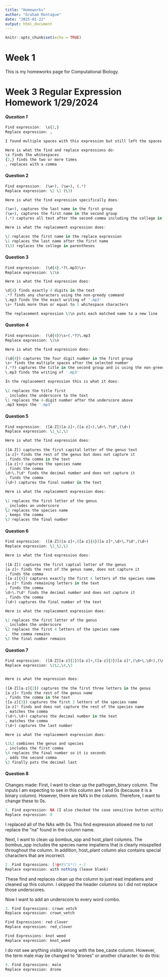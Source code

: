 ```yaml
---
title: "Homeworks"
author: "Graham Montague"
date: "2025-01-22"
output: html_document
---
```


```r
knitr::opts_chunk$set(echo = TRUE)
```

# Week 1
This is my homeworks page for Computational Biology.

# Week 3 Regular Expression Homework 1/29/2024

#### *Question 1*

```r
Find expression:  \s{2,}
Replace expression: ,

I found multiple spaces with this expression but still left the spaces between the words. 

Here is what the find and replace expressions do:
\s finds the whitespaces
{2,} finds the two or more times
, replaces with a comma
```

#### Question 2
```r
Find expression:  (\w+), (\w+), (.*)
Replace expression: \2 \1 (\3)

Here is what the find expression specifically does:

(\w+), captures the last name in the first group
(\w+), captures the first name in the second group
(.*) captures all text after the second comma including the college in the third group

Here is what the replacement expression does:

\2 replaces the first name in the replace expression
\1 replaces the last name after the first name
(\3) replaces the college in parentheses
```

#### Question 3

```r
Find expression:  (\d{4}.*?\.mp3)\s+
Replace expression: \1\n

Here is what the find expression does:

\d{4} finds exactly 4 digits in the text
.*? finds any characters using the non-greedy command
\.mp3 finds the the exact writing of '.mp3'
\s+ finds more than or equal to 1 whitespace characters

The replacement expression \1\n puts each matched name to a new line 
```


#### Question 4
```r
Find expression:  (\d{4})\s+(.*?)\.mp3
Replace expression: \1\n

Here is what the find expression does:

(\d{4}) captures the four digit number in the first group
\s+ finds the multiple spaces after the selected number
(.*?) captures the title in the second group and is using the non-greedy command 
\.mp3 finds the writing of '.mp3'

In the replacement expression this is what it does:
  
\2 replaces the title first
_ includes the underscore to the text
\1 replaces the 4-digit number after the underscore above
.mp3 keeps the '.mp3'
```

#### Question 5
```r
Find expression:  ([A-Z])[a-z]+,([a-z]+),\d+\.?\d*,(\d+)
Replace expression: \1_\2,\3

Here is what the find expression does:
  
([A-Z]) captures the first capital letter of the genus text
[a-z]+ finds the rest of the genus but does not capture it
, finds the comma in the text
([a-z]+) captures the species name
, finds the comma
\d+\.?\d* finds the decimal number and does not capture it
, finds the comma
(\d+) captures the final number in the text

Here is what the replacement expression does:
  
\1 replaces the first letter of the genus
_ includes an underscore
\2 replaces the species name
, keeps the comma
\3 replaces the final number
```

#### Question 6
```r
Find expression:  ([A-Z])[a-z]+,([a-z]{4})[a-z]*,\d+\.?\d*,(\d+)
Replace expression: \1_\2,\3

Here is what the find expression does:
  
([A-Z]) captures the first captial letter of the genus
[a-z]+ finds the rest of the genus name, does not capture it
, finds the comma
([a-z]{4}) captures exactly the first 4 letters of the species name
[a-z]* finds remaining letters in the text
, finds the comma
\d+\.?\d* finds the decimal number and does not capture it
, finds the comma
(\d+) captures the final number of the text

Here is what the replacement expression does:

\1 replaces the first letter of the genus
_ includes the underscore
\2 replaces the first 4 letters of the species name
,  the comma remains
\3 the final number remains
```


#### Question 7
```r
Find expression:  ([A-Z][a-z]{2})[a-z]+,([a-z]{3})[a-z]*,(\d+\.\d+),(\d+)
Replace expression: \1\2,\4,\3 


Here is what the expression does:
  
([A-Z][a-z]{2}) captures the the first three letters in the genus
[a-z]+ finds the rest of the genus name
, finds the comma in the text
([a-z]{3}) captures the first 3 letters of the species name
[a-z]* finds and does not capture the rest of the species name
, matches the comma
(\d+\.\d+) captures the decimal number in the text
, matches the comma
(\d+) captures the last number

Here is what the replacement expression does:

\1\2 combines the genus and species
, includes the first comma
\4 replaces the final number so it is seconds
, adds the second comma
\3 finally puts the decimal last
```

#### Question 8
Changes made:
First, I want to clean up the pathogen_binary column. The inputs I am expecting to see in this column are 1 and 0s (because it is a binary column). However, there are NA's in the column. Therefore, I want to change these to 0s.

```r
1. Find expression: NA (I also checked the case sensitive button within the find and replace tab in BBedit)
Replace expression: 0
```

I replaced all of the NAs with 0s. This find expression allowed me to not replace the "na" found in the column name.

Next, I want to clean up bombus_spp and host_plant columns. The bombus_spp includes the species name impatiens that is clearly misspelled throughout the column. In addition, host_plant column also contains special characters that are incorrect.

```r
2. Find Expressions: [!@#$%^&*()_+-]
Replace expression: with nothing (leave blank)
```

These find and replaces clean up the column to just read impatiens and cleaned up this column. I skipped the header columns so I did not replace those underscores. 

Now I want to add an underscore to every word combo. 

```r
3. Find Expressions: crown vetch
Replace expression: crown_vetch

Find Expressions: red clover
Replace expression: red_clover

Find Expressions: knot weed
Replace expression: knot_weed

```

I do not see anything visibly wrong with the bee_caste column. However, the term male may be changed to "drones" or another character. to do this:

```r
4. Find Expressions: male
Replace expression: drone
```











